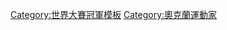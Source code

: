 {{Navbox
|bodyclass=hlist
| name  = 1989年世界大賽冠軍奧克蘭運動家隊名單
| title = [[奧克蘭運動家|<span style="color:white;">奧克蘭運動家</span>]] [[1989年世界大賽|<span style="color:white;">1989年世界大賽</span>]]冠軍名單
| titlestyle = background:#003831; color:white;
| belowstyle = background:#EFB21E; color:white;
| list1 = 
* 2 [[湯尼·菲利普斯]]
* 4 [[卡爾尼·朗斯佛]]
* 7 [[華特·韋斯]]
* 9 [[麥克·蓋勒高]]
* 12 [[蘭斯·布蘭肯希普]]
* 14 [[史托姆·戴維斯]]
* 19 [[基恩·尼爾森]]
* 20 [[麥特·楊恩]]
* 21 [[麥克·摩爾 (棒球員)|麥克·摩爾]]
* 24 [[瑞奇·韓德森]]
* 25 [[馬克·麥奎爾]]
* 27 [[羅恩·哈希]]
* 28 [[史丹·哈維爾]]
* 33 [[荷西·坎塞柯]]
* 34 [[戴夫·史都華]]
* 35 [[鮑伯·威爾契]]
* 36 [[泰瑞·史坦巴克]]
* 39 [[戴夫·帕克]]
* 40 [[瑞克·亨尼卡特]]
* 42 [[戴夫·韓德森]]
* 43 [[丹尼斯·艾克斯利]]
* 44 [[肯·菲爾普斯]]
* 54 [[陶德·伯恩斯]]
| list2 = 總教練 10 [[托尼·拉魯薩]]
| list3 =
* 教練團 5 [[亞特·庫斯涅]]
* 8 [[戴夫·麥凱]]
* 15 [[雷恩·拉奇曼]]
* 18 [[戴夫·鄧肯]]
* 45 [[梅夫·雷頓蒙德]]
* 46 [[湯米·雷諾茲]]
|below  = 
*[[1989年美國職棒大聯盟球季|<span style="color:#1c2841;">例行賽</span>]]
*[[1989美國聯盟冠軍賽|<span style="color:#1c2841;">美聯冠軍賽</span>]]
*[[灣區大橋大戰|<span style="color:#1c2841;">灣區大橋大戰</span>]]
}}<noinclude>
[[Category:世界大賽冠軍模板]]
[[Category:奧克蘭運動家]]
</noinclude>
